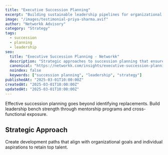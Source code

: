 ---
title: "Executive Succession Planning"
excerpt: "Building sustainable leadership pipelines for organizational continuity."
image: "/images/testimonial-priya-sharma.avif"
author: "Networkk Advisory"
category: "Strategy"
tags:
  - succession
  - planning
  - leadership
seo:
  title: "Executive Succession Planning - Networkk"
  description: "Strategic approaches to succession planning that ensure leadership continuity and organizational resilience during transitions."
  canonical: "https://networkk.com/insights/executive-succession-planning/"
  noindex: false
  keywords: ["succession planning", "leadership", "strategy"]
publishedAt: "2025-03-01T10:00:00Z"
createdAt: "2025-03-01T10:00:00Z"
updatedAt: "2025-03-01T10:00:00Z"
---

Effective succession planning goes beyond identifying replacements. Build leadership bench strength through mentorship programs and cross-functional exposure.

## Strategic Approach

Create development paths that align with organizational goals and individual aspirations to retain top talent.
